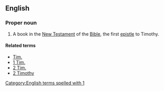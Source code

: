 ==English==

===Proper noun===
{{en-proper-noun}}

{{book of the Bible|Timothy}}
# {{biblical}} A book in the [[New Testament]] of the [[Bible]], the first [[epistle]] to Timothy.

====Related terms====
*[[Tim.]]
*[[1 Tim.]]
*[[2 Tim.]]
*[[2 Timothy]]

[[Category:English terms spelled with 1]]